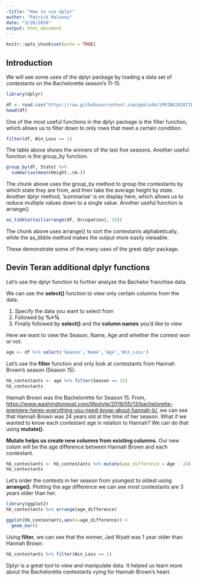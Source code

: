 ```yaml
---
-title: "How to use dplyr"
author: "Patrick Maloney"
date: "3/28/2020"
output: html_document
---
```


```r
knitr::opts_chunk$set(echo = TRUE)
```

## Introduction

We will see some uses of the dplyr package by loading a data set of contestants on the Bachelorette season's 11-15.

```r
library(dplyr)

df <- read.csv("https://raw.githubusercontent.com/pmalo46/SPRING2020TIDYVERSE/master/BacheloretteDSFinal-Dogu.csv")
head(df)
```

One of the most useful functions in the dplyr package is the filter function, which allows us to filter down to only rows that meet a certain condition.

```r
filter(df, Win_Loss == 1)
```

The table above shows the winners of the last five seasons. Another useful function is the group_by function.

```r
group_by(df, State) %>%
  summarise(mean(Height..cm.))


```

The chunk above uses the group_by method to group the contestants by which state they are from, and then take the average height by state.  Another dplyr method, 'summarise' is on display here, which allows us to reduce multiple values down to a single value. Another useful function is arrange()

```r
as_tibble(tail(arrange(df, Occupation), 15))
```

The chunk above uses arrange() to sort the contestants alphabetically, while the as_tibble method makes the output more easily viewable.

These demonstrate some of the many uses of the great dplyr package.
  
## Devin Teran additional dplyr functions
Let's use the dplyr function to further analyze the Bachelor franchise data.  
  
We can use the **select()** function to view only certain columns from the data.  

1. Specify the data you want to select from  
2. Followed by **%>%**
3. Finally followed by **select()** and the **column names** you'd like to view  
  
Here we want to view the Season, Name, Age and whether the contest won or not.  
```r
age <- df %>% select('Season','Name','Age','Win_Loss')
```
  
Let's use the **filter** function and only look at contestants from Hannah Brown's season (Season 15).
```r
hb_contestants <- age %>% filter(Season == 15)
hb_contestants
```

Hannah Brown was the Bachelorette for Season 15.  From, [https://www.washingtonpost.com/lifestyle/2019/05/13/bachelorette-premiere-heres-everything-you-need-know-about-hannah-b/](https://www.washingtonpost.com/lifestyle/2019/05/13/bachelorette-premiere-heres-everything-you-need-know-about-hannah-b/), we can see that Hannah Brown was 24 years old at the time of her season.  What if we wanted to know each contestant age in relation to Hannah? We can do that using **mutate()**.     

**Mutate helps us create new columns from existing columns.**  Our new colum will be the age difference between Hannah Brown and each contestant.  
```r
hb_contestants <- hb_contestants %>% mutate(age_difference = Age - 24)
hb_contestants
```

Let's order the contests in her season from youngest to oldest using **arrange()**.  Plotting the age difference we can see most contestants are 3 years older than her.
```r
library(ggplot2)
hb_contestants %>% arrange(age_difference)

ggplot(hb_contestants,aes(x=age_difference)) + 
  geom_bar()
```

Using **filter**, we can see that the winner, Jed Wyatt was 1 year older than Hannah Brown.
```r
hb_contestants %>% filter(Win_Loss == 1)
```

Dplyr is a great tool to view and manipulate data.  It helped us learn more about the Bachelorette contestants vying for Hannah Brown's heart.
